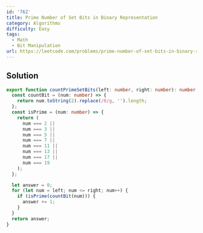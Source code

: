 ```yaml
---
id: '762'
title: Prime Number of Set Bits in Binary Representation
category: Algorithms
difficulty: Easy
tags:
  - Math
  - Bit Manipulation
url: https://leetcode.com/problems/prime-number-of-set-bits-in-binary-representation
---
```


## Solution

```typescript filename="solution.ts" copy
export function countPrimeSetBits(left: number, right: number): number {
  const countBit = (num: number) => {
    return num.toString(2).replace(/0/g, '').length;
  };
  const isPrime = (num: number) => {
    return (
      num === 2 ||
      num === 3 ||
      num === 5 ||
      num === 7 ||
      num === 11 ||
      num === 13 ||
      num === 17 ||
      num === 19
    );
  };

  let answer = 0;
  for (let num = left; num <= right; num++) {
    if (isPrime(countBit(num))) {
      answer += 1;
    }
  }
  return answer;
}
```

